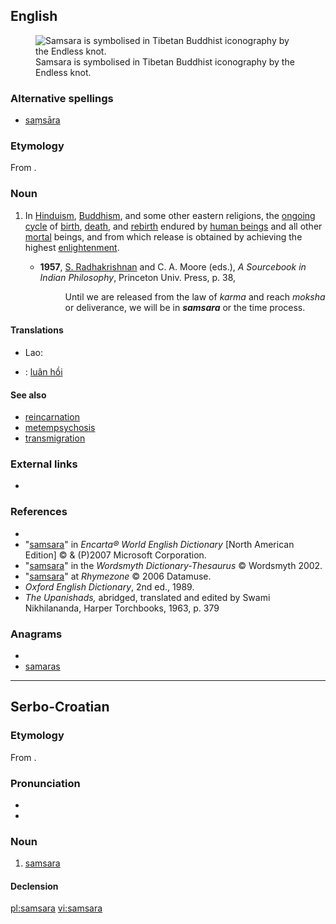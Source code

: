 ==English==
[[File:EndlessKnot03d.png|thumb|right|Samsara is symbolised in Tibetan Buddhist iconography by the Endless knot.]]
===Alternative spellings===
* [[saṃsāra]]

===Etymology===
From {{etyl|sa}} {{term|संसार|sc=Deva|tr=saṃ-sāra|lang=sa}}.

===Noun===
{{en-noun|-}}

# {{context|philosophy|religion}} In [[Hinduism]], [[Buddhism]], and some other eastern religions, the [[ongoing]] [[cycle]] of [[birth]], [[death]], and [[rebirth]] endured by [[human being]]s and all other [[mortal]] beings, and from which release is obtained by achieving the highest [[enlightenment]].
#* '''1957''', [[w:Sarvepalli_Radhakrishnan|S. Radhakrishnan]] and C. A. Moore (eds.), ''A Sourcebook in Indian Philosophy'', Princeton Univ. Press, p. 38,
#*: Until we are released from the law of ''karma'' and reach ''moksha'' or deliverance, we will be in '''''samsara''''' or the time process.

====Translations====
{{trans-top|cycle of reincarnation}}
* Lao: {{t-|lo|ສັງສາລະວັດ|tr=sangsaala-wat|sc=Laoo|xs=Lao}}
{{trans-mid}}
{{trans-bottom}}

{{checktrans-top}}
* {{ttbc|Vietnamese}}: [[luân hồi]]
{{trans-mid}}
{{trans-bottom}}


====See also====
* [[reincarnation]]
* [[metempsychosis]]
* [[transmigration]]

===External links===
* {{pedialite}}

===References===
* {{R:Dictionary.com}}
* "[http://encarta.msn.com/dictionary_/samsara.html samsara]" in ''Encarta® World English Dictionary'' [North American Edition] © & (P)2007 Microsoft Corporation.
* "[http://www.wordsmyth.net/live/home.php?script=search&matchent=samsara&matchtype=exact samsara]" in the ''Wordsmyth Dictionary-Thesaurus'' © Wordsmyth 2002.
* "[http://www.rhymezone.com/r/rhyme.cgi?Word=samsara samsara]" at ''Rhymezone'' © 2006 Datamuse.
* ''Oxford English Dictionary'', 2nd ed., 1989.
* ''The Upanishads,'' abridged, translated and edited by Swami Nikhilananda, Harper Torchbooks, 1963, p. 379

===Anagrams===
* {{alphagram|aaamrss}}
* [[samaras#English|samaras]]

----

==Serbo-Croatian==

===Etymology===
From {{etyl|sa|sh}} {{term|sc=Deva|संसार|tr=saṃ-sāra|lang=sa}}.

===Pronunciation===
* {{IPA|/samsǎra/|lang=sh}}
* {{hyphenation|sam|sa|ra}}

===Noun===
{{sh-noun|g=f|head=samsàra|r|самсара|самса̀ра}}

# {{uncountable|lang=sh}} [[#English|samsara]]

====Declension====
{{sh-decl-noun-unc
|samsara
|samsare
|samsari
|samsaru
|samsaro
|samsari
|samsarom
}}

[[pl:samsara]]
[[vi:samsara]]